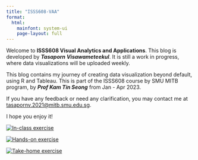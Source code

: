 ```yaml
---
title: "ISSS608-VAA"
format: 
  html:
    mainfont: system-ui
    page-layout: full
---
```


Welcome to **ISSS608 Visual Analytics and Applications**. This blog is developed by ***Tasaporn Visawameteekul***. It is still a work in progress, where data visualizations will be uploaded weekly.

This blog contains my journey of creating data visualization beyond default, using R and Tableau. This is part of the ISSS608 course by SMU MITB program, by ***Prof Kam Tin Seong*** from Jan - Apr 2023.

If you have any feedback or need any clarification, you may contact me at [tasapornv.2021\@mitb.smu.edu.sg](mailto:tasapornv.2021@mitb.smu.edu.sg).

I hope you enjoy it!

::: {layout="[30,-3, 30, -3, 30,-4]"}
[![In-class exercise](in-class.gif)](indexInclass.html)

[![Hands-on exercise](hands-on.gif)](../hands-on_ex/hands-on_ex01/hands-on_ex01.html)

[![Take-home exercise](take-home.gif)](indexTakehome.html)
:::
